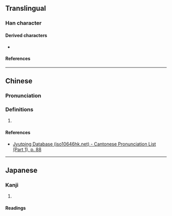 {{character info/new}}
==Translingual==

===Han character===
{{Han char|rn=32|rad=土|as=11|sn=14|four=40111|canj=GIXP|ids=⿰土鹿}}

====Derived characters====
* {{l|mul|[[𡒲]], [[𦿖]], [[𡔙]]}}

====References====
{{Han ref|kx=0236.420|dkj=05389|hdz=10482.020|uh=5876}}

----

==Chinese==
{{zh-forms}}

===Pronunciation===
{{zh-pron
|m=lù
|c=luk6
|cat=
}}

===Definitions===
{{zh-hanzi}}

# {{rfdef|zh}}

====References====
* [http://www.iso10646hk.net/jp/document/download.jsp Jyutping Database (iso10646hk.net) - Cantonese Pronunciation List (Part 1), p. 88]

----

==Japanese==

===Kanji===
{{ja-kanji|grade=|rs=土11}}

# {{defn|lang=ja|sort=土11}}

====Readings====
{{ja-readings|on=[[こく]] (koku)|kun=}}